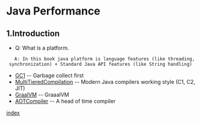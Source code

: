 =Java Performance=
== 1.Introduction==
* Q: What is a platform.<br/> 
	A: In this book java platform is language features (like threading, synchronization) + Standard Java API features (like String handling)
* [[GC1]] -- Garbage collect first
* [[MultiTieredCompilation]] -- Modern Java compilers working style (C1, C2, JIT)
* [[GraalVM]] -- GraaalVM
* [[AOTCompiler]] -- A head of time compiler
[[index]]
